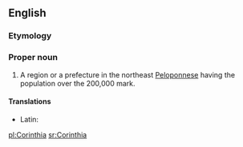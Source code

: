 ==English==
{{wikipedia}}

===Etymology===
{{suffix|Corinth|ia|lang=en}}

===Proper noun===
{{en-proper noun}}

# A region or a prefecture in the northeast [[Peloponnese]] having the population over the 200,000 mark.

====Translations====
{{trans-top|region in northeast Peloponnese}}
* Latin: {{t|la|Corinthia}}
{{trans-mid}}
{{trans-bottom}}

[[pl:Corinthia]]
[[sr:Corinthia]]
